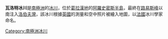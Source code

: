 {{unreferenced|time=2013-10-27T06:53:20+00:00}}
{{coord|67|18|S|67|30|W|display=title}}

'''瓦洛特冰川'''是[[南極洲|南極洲]]的[[冰川|冰川]]，位於[[葛拉漢地|葛拉漢地]]的[[阿羅史密斯半島|阿羅史密斯半島]]，最終在[[路易斯峰|路易斯峰]]以南注入[[洛伯夫灣|洛伯夫灣]]，該冰川根據[[英國|英國]]的測量和空中照片被繪入地圖，以[[法國|法國]]冰川學家命名。

{{DEFAULTSORT:Vallot Glacier}}
[[Category:南極洲冰川|Category:南極洲冰川]]


{{LoubetCoast-geo-stub}}